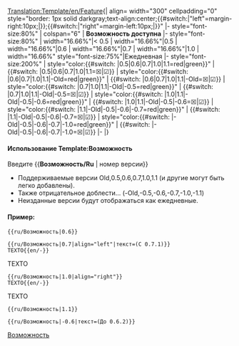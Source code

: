 <noinclude>[[Translation:Template/en/Feature]]</noinclude><noinclude></noinclude><includeonly>{| align={{{align|"center"}}} width="300" cellpadding="0" style="border: 1px solid darkgray;text-align:center;{{#switch:{{{align|}}}|"left"=margin-right:10px;|}};{{#switch:{{{align|}}}|"right"=margin-left:10px;|}}"
|- style="font-size:80%"
| colspan="6" | '''Возможность доступна''' {{{текст|}}}
|- style="font-size:80%"
| width="16.66%"|< 0.5
| width="16.66%"|0.5
| width="16.66%"|0.6
| width="16.66%"|0.7
| width="16.66%"|1.0
| width="16.66%" style="font-size:75%"|Ежедневная
|- style="font-size:200%"
| style="color:{{#switch: {{{1|}}}|0.5|0.6|0.7|1.0|1.1=red|green}}" | {{#switch: {{{1|}}}|0.5|0.6|0.7|1.0|1.1=&#9746;|&#9745;}}
| style="color:{{#switch: {{{1|}}}|0.6|0.7|1.0|1.1|-Old=red|green}}" | {{#switch: {{{1|}}}|0.6|0.7|1.0|1.1|-Old=&#9746;|&#9745;}}
| style="color:{{#switch: {{{1|}}}|0.7|1.0|1.1|-Old|-0.5=red|green}}" | {{#switch: {{{1|}}}|0.7|1.0|1.1|-Old|-0.5=&#9746;|&#9745;}}
| style="color:{{#switch: {{{1|}}}|1.0|1.1|-Old|-0.5|-0.6=red|green}}" | {{#switch: {{{1|}}}|1.0|1.1|-Old|-0.5|-0.6=&#9746;|&#9745;}}
| style="color:{{#switch: {{{1|}}}|1.1|-Old|-0.5|-0.6|-0.7=red|green}}" | {{#switch: {{{1|}}}|1.1|-Old|-0.5|-0.6|-0.7=&#9746;|&#9745;}}
| style="color:{{#switch: {{{1|}}}|-Old|-0.5|-0.6|-0.7|-1.0=red|green}}" | {{#switch: {{{1|}}}|-Old|-0.5|-0.6|-0.7|-1.0=&#9746;|&#9745;}}
|-
|}</includeonly><noinclude>

====Использование Template:Возможность====
Введите <nowiki>{{</nowiki>'''Возможность/Ru'''<nowiki> | номер версии}}</nowiki>
*Поддерживаемые версии Old,0.5,0.6,0.7,1.0,1.1 (и другие могут быть легко добавлены).
*Также отрицательное доблести... (-Old,-0.5,-0.6,-0.7,-1.0,-1.1)
*Неизданные версии будут отображаться как ежедневные.

====Пример:====
<pre>{{ru/Возможность|0.6}}</pre>
{{ru/Возможность|0.6}}
<pre>{{ru/Возможность|0.7|align="left"|текст=(С 0.7.1)}}
TEXTO{{en/-}}</pre>
{{ru/Возможность|0.7|align="left"|текст=(С 0.7.1)}}
TEXTO{{en/-}}
<pre>{{ru/Возможность|1.0|align="right"}}
TEXTO{{en/-}}</pre>
{{ru/Возможность|1.0|align="right"}}
TEXTO{{en/-}}
<pre>{{ru/Возможность|1.1}}</pre>
{{ru/Возможность|1.1}}
<pre>{{ru/Возможность|-0.6|текст=(До 0.6.2)}}</pre>
{{ru/Возможность|-0.6|текст=(До 0.6.2}}


[[Category:ru/Шаблоны|Возможность]]
</noinclude>